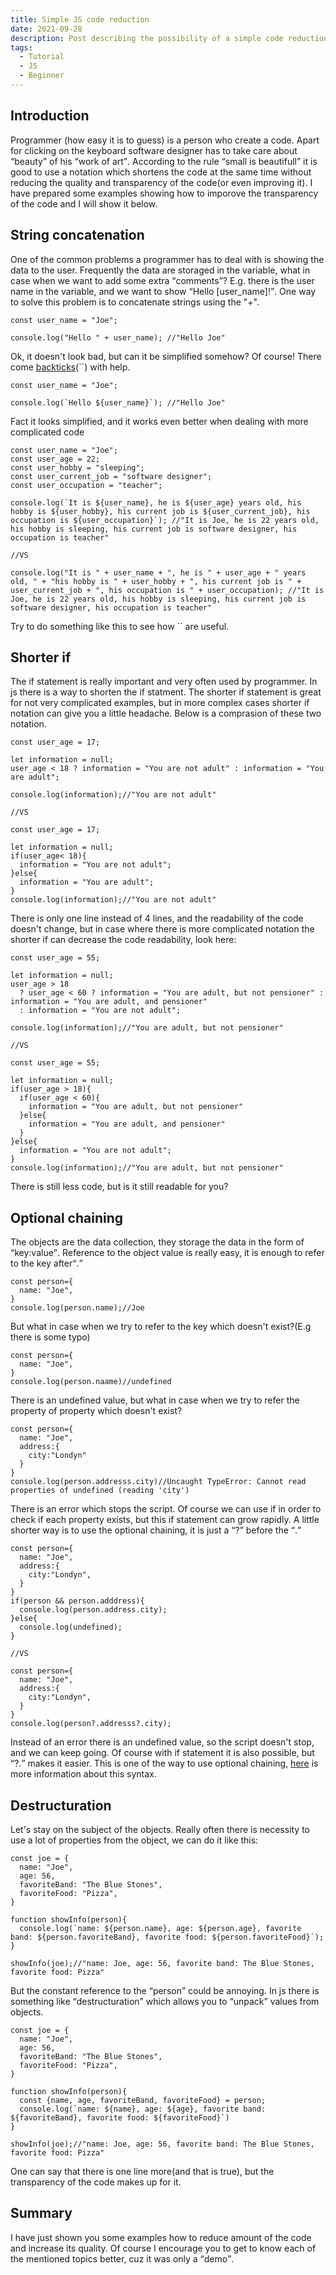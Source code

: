 ```yaml
---
title: Simple JS code reduction
date: 2021-09-28
description: Post describing the possibility of a simple code reduction
tags:
  - Tutorial
  - JS
  - Beginner
---
```

<h2>Introduction</h2>

<p>Programmer (how easy it is to guess) is a person who create a code. Apart for clicking on the keyboard software designer has to take care about <q>beauty</q> of his <q>work of art</q>. According to the rule <q>small is beautifull</q> it is good to use a notation which shortens the code at the same time without reducing the quality and transparency of the code(or even improving it). I have prepared some examples showing how to imporove the transparency of the code and I will show it below.</p>

<h2>String concatenation</h2>

<p>One of the common problems a programmer has to deal with is showing the data to the user. Frequently the data are storaged in the variable, what in case when we want to add some extra <q>comments</q>? E.g. there is the user name in the variable, and we want to show <q>Hello [user_name]!</q>. One way to solve this problem is to concatenate strings using the "+".</p>

```js:title=example-1
const user_name = "Joe";

console.log("Hello " + user_name); //"Hello Joe"
```
<p>Ok, it doesn't look bad, but can it be simplified somehow? Of course! There come <a href="https://developer.mozilla.org/en-US/docs/Web/JavaScript/Reference/Template_literals" target="_blank">backticks</a>(``) with help.</p>

```js:title=example-2
const user_name = "Joe";

console.log(`Hello ${user_name}`); //"Hello Joe"
```

<p>Fact it looks simplified, and it works even better when dealing with more complicated code</p>

```js:title=example-3
const user_name = "Joe";
const user_age = 22;
const user_hobby = "sleeping";
const user_current_job = "software designer";
const user_occupation = "teacher";

console.log(`It is ${user_name}, he is ${user_age} years old, his hobby is ${user_hobby}, his current job is ${user_current_job}, his occupation is ${user_occupation}`); //"It is Joe, he is 22 years old, his hobby is sleeping, his current job is software designer, his occupation is teacher"

//VS

console.log("It is " + user_name + ", he is " + user_age + " years old, " + "his hobby is " + user_hobby + ", his current job is " + user_current_job + ", his occupation is " + user_occupation); //"It is Joe, he is 22 years old, his hobby is sleeping, his current job is software designer, his occupation is teacher"
```

<p>Try to do something like this to see how `` are useful.</p>

<h2>Shorter if</h2>

<p>The if statement is really important and very often used by programmer. In js there is a way to shorten the if statment. The shorter if statement is great for not very complicated examples, but in more complex cases shorter if notation can give you a little headache. Below is a comprasion of these two notation.</p>

```js:title=example-4
const user_age = 17;

let information = null;
user_age < 18 ? information = "You are not adult" : information = "You are adult";

console.log(information);//"You are not adult"

//VS

const user_age = 17;

let information = null;
if(user_age< 18){
  information = "You are not adult";
}else{
  information = "You are adult";
}
console.log(information);//"You are not adult"
```

<p>There is only one line instead of 4 lines, and the readability of the code doesn't change, but in case where there is more complicated notation the shorter if can decrease the code readability, look here:</p>

```js:title=example-5
const user_age = 55;

let information = null;
user_age > 18
  ? user_age < 60 ? information = "You are adult, but not pensioner" : information = "You are adult, and pensioner"
  : information = "You are not adult";

console.log(information);//"You are adult, but not pensioner"

//VS

const user_age = 55;

let information = null;
if(user_age > 18){
  if(user_age < 60){
    information = "You are adult, but not pensioner"
  }else{
    information = "You are adult, and pensioner"
  }
}else{
  information = "You are not adult";
}
console.log(information);//"You are adult, but not pensioner"
```
<p>There is still less code, but is it still readable for you?</p>

<h2>Optional chaining</h2>

<p>The objects are the data collection, they storage the data in the form of <q>key:value</q>. Reference to the object value is really easy, it is enough to refer to the key after<q>.</q></p>

```js:title=example-6
const person={
  name: "Joe",
}
console.log(person.name);//Joe
```

<p>But what in case when we try to refer to the key which doesn't exist?(E.g there is some typo)</p>

```js:title=example-7
const person={
  name: "Joe",
}
console.log(person.naame)//undefined
```

<p>There is an undefined value, but what in case when we try to refer the property of property which doesn't exist?</p>

```js:title=example-8
const person={
  name: "Joe",
  address:{
    city:"Londyn"
  }
}
console.log(person.addresss.city)//Uncaught TypeError: Cannot read properties of undefined (reading 'city')
```
<p>There is an error which stops the script. Of course we can use if in order to check if each property exists, but this if statement can grow rapidly. A little shorter way is to use the optional chaining, it is just a <q>?</q> before the <q>.</q></p>

```js:title=example-9
const person={
  name: "Joe",
  address:{
    city:"Londyn",
  }
}
if(person && person.adddress){
  console.log(person.address.city);
}else{
  console.log(undefined);
}

//VS

const person={
  name: "Joe",
  address:{
    city:"Londyn",
  }
}
console.log(person?.addresss?.city);
```

<p>Instead of an error there is an undefined value, so the script doesn't stop, and we can keep going. Of course with if statement it is also possible, but <q>?.</q> makes it easier. This is one of the way to use optional chaining, <a href="https://developer.mozilla.org/en-US/docs/Web/JavaScript/Reference/Operators/Optional_chaining" target="_blank">here</a> is more information about this syntax.</p>

<h2>Destructuration</h2>

<p>Let's stay on the subject of the objects. Really often there is necessity to use a lot of properties from the object, we can do it like this:</p>

```js:title=example-10
const joe = {
  name: "Joe",
  age: 56,
  favoriteBand: "The Blue Stones",
  favoriteFood: "Pizza",
}

function showInfo(person){
  console.log(`name: ${person.name}, age: ${person.age}, favorite band: ${person.favoriteBand}, favorite food: ${person.favoriteFood}`);
}

showInfo(joe);//"name: Joe, age: 56, favorite band: The Blue Stones, favorite food: Pizza"
```
<p>But the constant reference to the <q>person</q> could be annoying. In js there is something like <q>destructuration</q> which allows you to <q>unpack</q> values from objects.</p>

```js:title=example-11
const joe = {
  name: "Joe",
  age: 56,
  favoriteBand: "The Blue Stones",
  favoriteFood: "Pizza",
}

function showInfo(person){
  const {name, age, favoriteBand, favoriteFood} = person;
  console.log(`name: ${name}, age: ${age}, favorite band: ${favoriteBand}, favorite food: ${favoriteFood}`)
}

showInfo(joe);//"name: Joe, age: 56, favorite band: The Blue Stones, favorite food: Pizza"
```
<p>One can say that there is one line more(and that is true), but the transparency of the code makes up for it.</p>

<h2>Summary</h2>

<p>I have just shown you some examples how to reduce amount of the code and increase its quality. Of course I encourage you to get to know each of the mentioned topics better, cuz it was only a <q>demo</q>.</p>